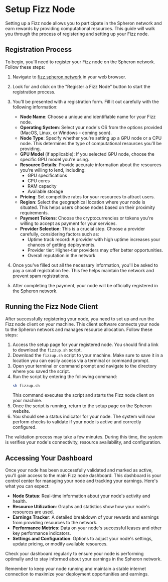 
# Setup Fizz Node

Setting up a Fizz node allows you to participate in the Spheron network and earn rewards by providing computational resources. This guide will walk you through the process of registering and setting up your Fizz node.

## Registration Process

To begin, you'll need to register your Fizz node on the Spheron network. Follow these steps:

1. Navigate to [fizz.spheron.network](https://fizz.spheron.network) in your web browser.
2. Look for and click on the "Register a Fizz Node" button to start the registration process.
3. You'll be presented with a registration form. Fill it out carefully with the following information:

   - **Node Name**: Choose a unique and identifiable name for your Fizz node.
   - **Operating System**: Select your node's OS from the options provided (MacOS, Linux, or Windows - coming soon).
   - **Node Type**: Specify whether you're setting up a GPU node or a CPU node. This determines the type of computational resources you'll be providing.
   - **GPU Model** (if applicable): If you selected GPU node, choose the specific GPU model you're using.
   - **Resource Details**: Provide accurate information about the resources you're willing to lend, including:
     - GPU specifications
     - CPU cores
     - RAM capacity
     - Available storage
   - **Pricing**: Set competitive rates for your resources to attract users.
   - **Region**: Select the geographical location where your node is situated. This helps users choose nodes based on their proximity requirements.
   - **Payment Tokens**: Choose the cryptocurrencies or tokens you're willing to accept as payment for your services.
   - **Provider Selection**: This is a crucial step. Choose a provider carefully, considering factors such as:
     - Uptime track record: A provider with high uptime increases your chances of getting deployments.
     - Provider tier: Higher-tier providers may offer better opportunities.
     - Overall reputation in the network

4. Once you've filled out all the necessary information, you'll be asked to pay a small registration fee. This fee helps maintain the network and prevent spam registrations.
5. After completing the payment, your node will be officially registered in the Spheron network.

## Running the Fizz Node Client

After successfully registering your node, you need to set up and run the Fizz node client on your machine. This client software connects your node to the Spheron network and manages resource allocation. Follow these steps:

1. Access the setup page for your registered node. You should find a link to download the `fizzup.sh` script.
2. Download the `fizzup.sh` script to your machine. Make sure to save it in a location you can easily access via a terminal or command prompt.
3. Open your terminal or command prompt and navigate to the directory where you saved the script.
4. Run the script by entering the following command:
   ```bash
   sh fizzup.sh
   ```
   This command executes the script and starts the Fizz node client on your machine.
5. Once the script is running, return to the setup page on the Spheron website.
6. You should see a status indicator for your node. The system will now perform checks to validate if your node is active and correctly configured.

<Callout type="info">
  The validation process may take a few minutes. During this time, the system is verifies your node's connectivity, resource availability, and configuration.
</Callout>

## Accessing Your Dashboard

Once your node has been successfully validated and marked as active, you'll gain access to the main Fizz node dashboard. This dashboard is your control center for managing your node and tracking your earnings. Here's what you can expect:

- **Node Status**: Real-time information about your node's activity and health.
- **Resource Utilization**: Graphs and statistics show how your node's resources are used.
- **Earnings Tracker**: A detailed breakdown of your rewards and earnings from providing resources to the network.
- **Performance Metrics**: Data on your node's successful leases and other key performance indicators.
- **Settings and Configuration**: Options to adjust your node's settings, update pricing, or modify available resources.

Check your dashboard regularly to ensure your node is performing optimally and to stay informed about your earnings in the Spheron network.

<Callout type="warning">
Remember to keep your node running and maintain a stable internet connection to maximize your deployment opportunities and earnings.
</Callout>

<Navigation name="Setup Fizz Node" />